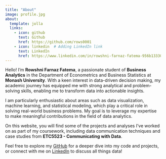 ```yaml
---
title: "About"
image: profile.jpg
about:
  template: jolla
  links:
    - icon: github
      text: Github
      href: https://github.com/rows0001
    - icon: linkedin  # Adding LinkedIn link
      text: LinkedIn
      href: https://www.linkedin.com/in/rowshni-farnaz-fatema-956b13330/
---
```


Hello! I'm **Rowshni Farnaz Fatema**, a passionate student of **Business Analytics** in the Department of Econometrics and Business Statistics at **Monash University**. With a keen interest in data-driven decision making, my academic journey has equipped me with strong analytical and problem-solving skills, enabling me to transform data into actionable insights.

I am particularly enthusiastic about areas such as data visualization, machine learning, and statistical modeling, which play a critical role in solving real-world business problems. My goal is to leverage my expertise to make meaningful contributions in the field of data analytics.

On this website, you will find some of the projects and analyses I've worked on as part of my coursework, including data communication techniques and case studies from **ETC5523 - Communicating with Data**.

Feel free to explore my [GitHub](https://github.com/rows0001) for a deeper dive into my code and projects, or connect with me on [LinkedIn](https://www.linkedin.com/in/your-profile) to discuss all things data!



